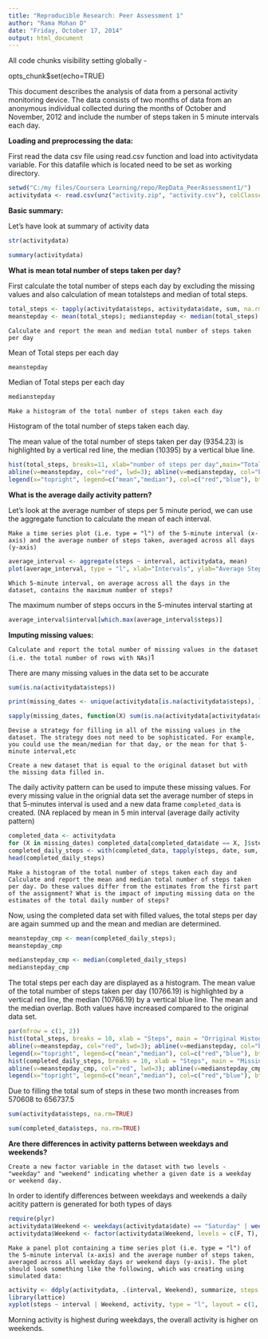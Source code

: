 ```yaml
---
title: "Reproducible Research: Peer Assessment 1"
author: "Rama Mohan D"
date: "Friday, October 17, 2014"
output: html_document
---
```



All code chunks visibility setting globally - 

opts_chunk$set(echo=TRUE)

This document describes the analysis of data from a personal activity monitoring device. The data consists of two months of data from an anonymous individual collected during the months of October and November, 2012 and include the number of steps taken in 5 minute intervals each day.

**Loading and preprocessing the data:**

First read the data csv file using read.csv function and load into activitydata variable. 
For this datafile which is located need to be set as working directory. 

```r
setwd("C:/my files/Coursera Learning/repo/RepData_PeerAssessment1/")
activitydata <- read.csv(unz("activity.zip", "activity.csv"), colClasses=c("integer", "Date", "integer"))
```

**Basic summary:**

Let's have look at summary of activity data 

```r
str(activitydata)
```

```r
summary(activitydata)
```

**What is mean total number of steps taken per day?**

First calculate the total number of steps each day by excluding the missing values and also calculation of mean totalsteps and median of total steps.
```r
total_steps <- tapply(activitydata$steps, activitydata$date, sum, na.rm=T)
meanstepday <- mean(total_steps); medianstepday <- median(total_steps)
```

`Calculate and report the mean and median total number of steps taken per day`

Mean of Total steps per each day

```r
meanstepday 
```

Median of Total steps per each day

```r
medianstepday 
```
`Make a histogram of the total number of steps taken each day`

Histogram of the total number of steps taken each day. 

The mean value of the total number of steps taken per day (9354.23) is highlighted by a vertical red line, the median (10395) by a vertical blue line.

```r
hist(total_steps, breaks=11, xlab="number of steps per day",main="Total steps per day")
abline(v=meanstepday, col="red", lwd=3); abline(v=medianstepday, col="blue", lwd=3)
legend(x="topright", legend=c("mean","median"), col=c("red","blue"), bty="n", lwd=3)

```

**What is the average daily activity pattern?**

Let's look at the average number of steps per 5 minute period, we can use the aggregate function to calculate the mean of each interval.

`Make a time series plot (i.e. type = "l") of the 5-minute interval (x-axis) and the average number of steps taken, averaged across all days (y-axis)`

```r
average_interval <- aggregate(steps ~ interval, activitydata, mean)
plot(average_interval, type = "l", xlab="Intervals", ylab="Average Steps per interval", main="Average steps per interval")
```

`Which 5-minute interval, on average across all the days in the dataset, contains the maximum number of steps?`

The maximum number of steps occurs in the 5-minutes interval starting at

```r
average_interval$interval[which.max(average_interval$steps)]
```

**Imputing missing values:**

`Calculate and report the total number of missing values in the dataset (i.e. the total number of rows with NAs)`1

There are many missing values in the data set to be accurate

```r
sum(is.na(activitydata$steps))
```

```r
print(missing_dates <- unique(activitydata[is.na(activitydata$steps), ]$date))
```

```r
sapply(missing_dates, function(X) sum(is.na(activitydata[activitydata$date == X, ]$steps)))
```

`Devise a strategy for filling in all of the missing values in the dataset. The strategy does not need to be sophisticated. For example, you could use the mean/median for that day, or the mean for that 5-minute interval,etc`

`Create a new dataset that is equal to the original dataset but with the missing data filled in.`


The daily activity pattern can be used to impute these missing values. For every missing value in the orignial data set the average number of steps in that 5-minutes interval is used and a new data frame `completed_data` is created. (NA replaced by mean in 5 min interval (average daily activity pattern)

```r
completed_data <- activitydata
for (X in missing_dates) completed_data[completed_data$date == X, ]$steps = average_interval$steps
completed_daily_steps <- with(completed_data, tapply(steps, date, sum, na.rm = T))
head(completed_daily_steps)
```

`Make a histogram of the total number of steps taken each day and Calculate and report the mean and median total number of steps taken per day. Do these values differ from the estimates from the first part of the assignment? What is the impact of imputing missing data on the estimates of the total daily number of steps?`

Now, using the completed data set with filled values, the total steps per day are again summed up and the mean and median are determined.

```r
meanstepday_cmp <- mean(completed_daily_steps); 
meanstepday_cmp
```

```r
medianstepday_cmp <- median(completed_daily_steps)
medianstepday_cmp
```

The total steps per each day are displayed as a histogram. The mean value of the total number of steps taken per day (10766.19) is highlighted by a vertical red line, the median (10766.19) by a vertical blue line. The mean and the median overlap. Both values have increased compared to the original data set. 

```r
par(mfrow = c(1, 2))
hist(total_steps, breaks = 10, xlab = "Steps", main = "Orriginal Histogram", ylim = c(0, 25))
abline(v=meanstepday, col="red", lwd=3); abline(v=medianstepday, col="blue", lwd=3)
legend(x="topright", legend=c("mean","median"), col=c("red","blue"), bty="n", lwd=3)
hist(completed_daily_steps, breaks = 10, xlab = "Steps", main = "Missing Data Filled In", ylim = c(0, 25))      
abline(v=meanstepday_cmp, col="red", lwd=3); abline(v=medianstepday_cmp, col="blue", lwd=3, lty=2)
legend(x="topright", legend=c("mean","median"), col=c("red","blue"), bty="n", lwd=3)
```

Due to filling the total sum of steps in these two month increases from 570608 to 656737.5

```r
sum(activitydata$steps, na.rm=TRUE)
```

```r
sum(completed_data$steps, na.rm=TRUE)
```

**Are there differences in activity patterns between weekdays and weekends?**

`Create a new factor variable in the dataset with two levels - "weekday" and "weekend" indicating whether a given date is a weekday or weekend day.`

In order to identify differences between weekdays and weekends a daily acitity pattern is generated for both types of days

```r
require(plyr)
activitydata$Weekend <- weekdays(activitydata$date) == "Saturday" | weekdays(activitydata$date) == "Sunday"
activitydata$Weekend <- factor(activitydata$Weekend, levels = c(F, T), labels = c("Weekday", "Weekend"))
```

`Make a panel plot containing a time series plot (i.e. type = "l") of the 5-minute interval (x-axis) and the average number of steps taken, averaged across all weekday days or weekend days (y-axis). The plot should look something like the following, which was creating using simulated data:`

```r
activity <- ddply(activitydata, .(interval, Weekend), summarize, steps = mean(steps, na.rm = T))
library(lattice)
xyplot(steps ~ interval | Weekend, activity, type = "l", layout = c(1, 2), ylab = "Number of Steps", xlab = "Interval", main = "Time Series for Weekend and Weekday Activity Patterns")
```
 
Morning activity is highest during weekdays, the overall activity is higher on weekends.
